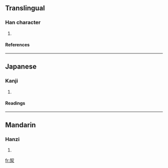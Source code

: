 ==Translingual==
===Han character===
{{Han char|rn=85|rad=水|as=06|sn=9|four=5723<sub>2</sub>|canj=手竹水 (QHE), X手竹水 (XQHE)}}
# {{defn|Han|sort=水06}}
====References====
{{Han ref|kx=0622.040|dkj=17409|hdz=31601.020|uh=6D2F|ud=27951|bh=D25E|bd=53854}}
----
==Japanese==
===Kanji===
{{ja-kanji|grade=|rs=水06}}
# {{defn|Japanese}} 
====Readings====
{{ja-readings|on=[[けつ]] (ketsu)|kun=[[いさぎよおい]] (isagiyooi)}}
----
==Mandarin==
===Hanzi===
{{cmn-hanzi|pin=[[jié]] (jie2), [[qiè]] (qie4)|wg=chieh<sup>2</sup>, ch'ieh<sup>4</sup>}}
# {{defn|Mandarin}}

[[fr:洯]]